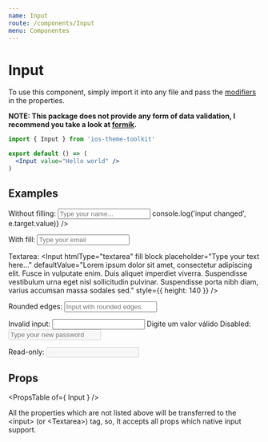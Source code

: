 ```yaml
---
name: Input
route: /components/Input
menu: Componentes
---
```



# Input

To use this component, simply import it into any file and pass the [modifiers](#/#props) in the properties.

**NOTE: This package does not provide any form of data validation, I recommend you take a look at [formik](https://github.com/jaredpalmer/formik).**

```jsx
import { Input } from 'ios-theme-toolkit'

export default () => (
  <Input value="Hello world" />
)
```

## Examples

<Playground>
  <span className="desc">Without filling:</span>
  <Input
    placeholder="Type your name..."
    onChange={(e) => console.log('input changed', e.target.value)}
  />

  <span className="desc">With fill:</span>
  <Input
    fill
    placeholder="Type your email"
  />

  <span className="desc">Textarea:</span>
  <Input
    htmlType="textarea"
    fill
    block
    placeholder="Type your text here..."
    defaultValue="Lorem ipsum dolor sit amet, consectetur adipiscing elit. Fusce in vulputate enim. Duis aliquet imperdiet viverra. Suspendisse vestibulum urna eget nisl sollicitudin pulvinar. Suspendisse porta nibh diam, varius accumsan massa sodales sed."
    style={{ height: 140 }}
  />

  <span className="desc">Rounded edges:</span>
  <Input
    fill
    round
    placeholder="Input with rounded edges"
  />

  <span className="desc">Invalid input:</span>
  <Input
    fill
    error
    required
    defaultValue="Input invalid"
  />
  <span className="error">Digite um valor válido</span>
  <span className="desc">Disabled:</span>
  <Input
    fill
    disabled
    placeholder="Type your new password"
  />

  <span className="desc">Read-only:</span>
  <Input
    fill
    disabled
    readOnly
    defaultValue="Read only input"
  />

  <style>{".react-live-preview .desc { display: block; font-weight: bold; margin-top: 20px }"}</style>
</Playground>

## Props

<PropsTable of={ Input } />

All the properties which are not listed above will be transferred to the \<input\> (or \<Textarea\>) tag, so, It accepts all props which native input support.
